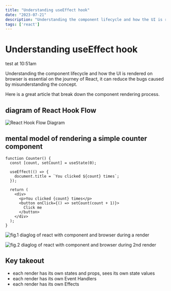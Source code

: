 ```yaml
---
title: "Understanding useEffect hook"
date: "2023-07-21"
description: "Understanding the component lifecycle and how the UI is rendered on browser is essential on the journey of React, it can reduce the bugs caused by misunderstanding the concept."
tags: ['react']
---
```



# Understanding useEffect hook

test at 10:51am

Understanding the component lifecycle and how the UI is rendered on browser is essential on the journey
of React, it can reduce the bugs caused by misunderstanding the concept.

Here is a great article that break down the component rendering process.

<LinkToNewTab text="https://overreacted.io/a-complete-guide-to-useeffect" url="https://overreacted.io/a-complete-guide-to-useeffect" /> 

## diagram of React Hook Flow

![React Hook Flow Diagram](https://raw.githubusercontent.com/donavon/hook-flow/master/hook-flow.png)

## mental model of rendering a simple counter component

```
function Counter() {
  const [count, setCount] = useState(0);

  useEffect(() => {
    document.title = `You clicked ${count} times`;
  });

  return (
    <div>
      <p>You clicked {count} times</p>
      <button onClick={() => setCount(count + 1)}>
        Click me
      </button>
    </div>
  );
}
```

![fig.1 diaglog of react with component and browser during a render](/img/useEffect-step.png)

![fig.2 diaglog of react with component and browser during 2nd render](/img/useEffect-step2.png)

## Key takeout

- each render has its own states and props, sees its own state values
- each render has its own Event Handlers
- each render has its own Effects

